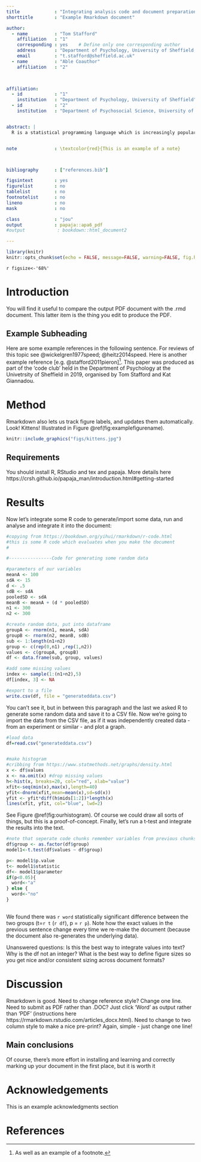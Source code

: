 ```yaml
---
title             : "Integrating analysis code and document preparation : A minimal example Rmarkdown + papaja document"
shorttitle        : "Example Rmarkdown document"

author: 
  - name          : "Tom Stafford"
    affiliation   : "1"
    corresponding : yes    # Define only one corresponding author
    address       : "Department of Psychology, University of Sheffield, 1 Vicar Lane, Sheffield, S1 2LT, UK"
    email         : "t.stafford@sheffield.ac.uk"
  - name          : "Able Coauthor"
    affiliation   : "2"

    

affiliation:
  - id            : "1"
    institution   : "Department of Psychology, University of Sheffield"
  - id            : "2"
    institution   : "Department of Psychosocial Science, University of Bergen"


abstract: |
  R is a statistical programming language which is increasingly popular with psychologists. It can import and process your data, fit statistical models (from simple t-tests to state of the art such as bayesian multilevel model fitting). It also makes nice plots. RStudio is a way of editing R scripts and running R analysis. RMarkdown is a way of using RStudio to produce documents (e.g. as webpages, MS Word or PDF). Another advantage is that you can include R code in your document file - so no more running your analysis in SPSS and copying the results into your document (and making errors / forgetting which version of the analysis you ran etc). This is an example document which integrates all the functions of Rmarkdown - running analysis, formatting references, etc. It uses an add-on for Rmarkdown called papaja which helps us make nicely APA formatted documents


note              : \textcolor{red}{This is an example of a note}



bibliography      : ["references.bib"]

figsintext        : yes
figurelist        : no
tablelist         : no
footnotelist      : no
lineno            : no
mask              : no

class             : "jou"
output            : papaja::apa6_pdf
#output            : bookdown::html_document2

---
```


```r
library(knitr)
knitr::opts_chunk$set(echo = FALSE, message=FALSE, warning=FALSE, fig.height=2, fig.width=4)
```

`r figsize<-'68%'`

# Introduction

You will find it useful to compare the output PDF document with the .rmd document. This latter item is the thing you edit to produce the PDF. 

## Example Subheading

Here are some example references in the following sentence. For reviews of this topic see @wickelgren1977speed; @heitz2014speed. Here is another example reference [e.g. @stafford2011pieron][^p]. This paper was produced as part of the 'code club' held in the Department of Psychology at the Univetrsity of Sheffield in 2019, organised by Tom Stafford and Kat Giannadou. 

[^p]: As well as an example of a footnote.


# Method

Rmarkdown also lets us track figure labels, and updates them automatically. Look! Kittens! Illustrated in Figure \@ref(fig:examplefigurename).

```r
knitr::include_graphics("figs/kittens.jpg")
```

## Requirements

You should install R, RStudio and tex and papaja. More details here https://crsh.github.io/papaja_man/introduction.html#getting-started




# Results

Now let's integrate some R code to generate/import some data, run and analyse and integrate it into the document:

```r
#copying from https://bookdown.org/yihui/rmarkdown/r-code.html
#this is some R code which evaluates when you make the document
#

#----------------Code for generating some random data

#parameters of our variables
meanA <- 100
sdA <- 15
d <- .5
sdB <- sdA
pooledSD <- sdA
meanB <- meanA + (d * pooledSD)
n1 <- 300
n2 <- 300

#create random data, put into dataframe
groupA <- rnorm(n1, meanA, sdA)
groupB <- rnorm(n2, meanB, sdB)
sub <- 1:length(n1+n2)
group <- c(rep(0,n1) ,rep(1,n2))
values <- c(groupA, groupB)
df <- data.frame(sub, group, values)

#add some missing values
index <- sample(1:(n1+n2),5)
df[index, 3] <- NA

#export to a file
write.csv(df, file = "generateddata.csv")
```

You can't see it, but in between this paragraph and the last we asked R to generate some random data and save it to a CSV file. Now we're going to import the data from the CSV file, as if it was independently created data - from an experiment or similar - and plot a graph.

```r
#load data
df=read.csv("generateddata.csv")


#make histogram
#cribbing from https://www.statmethods.net/graphs/density.html
x <- df$values
x <- na.omit(x) #drop missing values
h<-hist(x, breaks=20, col="red", xlab="value")
xfit<-seq(min(x),max(x),length=40)
yfit<-dnorm(xfit,mean=mean(x),sd=sd(x))
yfit <- yfit*diff(h$mids[1:2])*length(x)
lines(xfit, yfit, col="blue", lwd=2) 
```

See Figure \@ref(fig:ourhistogram). Of course we could draw all sorts of things, but this is a proof-of-concept. Finally, let's run a t-test and integrate the results into the text.

```r
#note that seperate code chunks remember variables from previous chunks, so we don't need to reload the data
df$group <- as.factor(df$group)
model1<-t.test(df$values ~ df$group)

p<- model1$p.value
t<- model1$statistic
df<- model1$parameter
if(p<0.05){
  word<-"a"
} else {
  word<-"no"
}
    
```

We found there was `r word` statistically significant difference between the two groups (t=`r t` (`r df`), p = `r p`). Note how the exact values in the previous sentence change every time we re-make the document (because the document also re-generates the underlying data).

Unanswered questions: Is this the best way to integrate values into text? Why is the df not an integer? What is the best way to define figure sizes so you get nice and/or consistent sizing across document formats?

# Discussion

Rmarkdown is good. Need to change reference style? Change one line. Need to submit as PDF rather than .DOC? Just click 'Word' as output rather than 'PDF' (instructions here https://rmarkdown.rstudio.com/articles_docx.html). Need to change to two column style to make a nice pre-print? Again, simple - just change one line!

## Main conclusions

Of course, there's more effort in installing and learning and correctly marking up your document in the first place, but it is worth it


# Acknowledgements

This is an example acknowledgments section

# References
